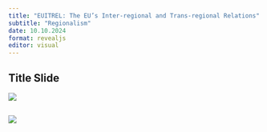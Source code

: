 ```yaml
---
title: "EUITREL: The EU’s Inter-regional and Trans-regional Relations"
subtitle: "Regionalism"
date: 10.10.2024
format: revealjs
editor: visual
---
```


## Title Slide

![](images/Yeşil%20ile%20Küre%20Simgesi%20Gençlik%20Ağı%20Konferansı%20Afiş-12-01.png)

## 

![](images/autumn%202.%20week_page-0001.jpg)
